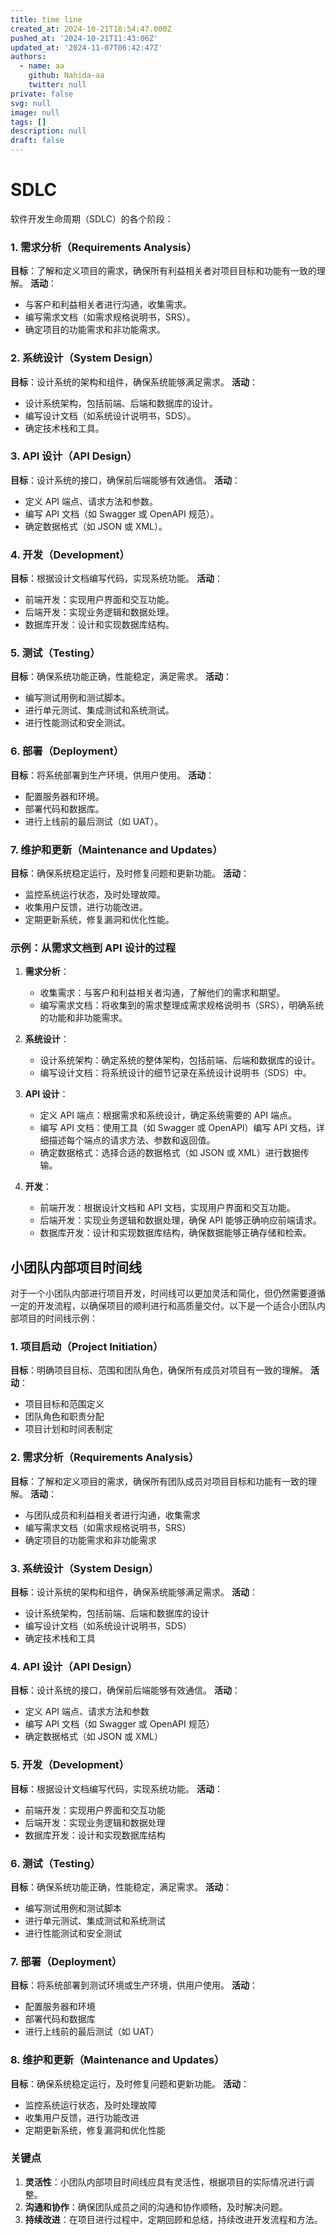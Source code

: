 ```yaml
---
title: time line
created_at: 2024-10-21T18:54:47.000Z
pushed_at: '2024-10-21T11:43:06Z'
updated_at: '2024-11-07T06:42:47Z'
authors:
  - name: aa
    github: Nahida-aa
    twitter: null
private: false
svg: null
image: null
tags: []
description: null
draft: false
---
```

# SDLC
软件开发生命周期（SDLC）的各个阶段：

### 1. 需求分析（Requirements Analysis）
**目标**：了解和定义项目的需求，确保所有利益相关者对项目目标和功能有一致的理解。
**活动**：
- 与客户和利益相关者进行沟通，收集需求。
- 编写需求文档（如需求规格说明书，SRS）。
- 确定项目的功能需求和非功能需求。

### 2. 系统设计（System Design）
**目标**：设计系统的架构和组件，确保系统能够满足需求。
**活动**：
- 设计系统架构，包括前端、后端和数据库的设计。
- 编写设计文档（如系统设计说明书，SDS）。
- 确定技术栈和工具。

### 3. API 设计（API Design）
**目标**：设计系统的接口，确保前后端能够有效通信。
**活动**：
- 定义 API 端点、请求方法和参数。
- 编写 API 文档（如 Swagger 或 OpenAPI 规范）。
- 确定数据格式（如 JSON 或 XML）。

### 4. 开发（Development）
**目标**：根据设计文档编写代码，实现系统功能。
**活动**：
- 前端开发：实现用户界面和交互功能。
- 后端开发：实现业务逻辑和数据处理。
- 数据库开发：设计和实现数据库结构。

### 5. 测试（Testing）
**目标**：确保系统功能正确，性能稳定，满足需求。
**活动**：
- 编写测试用例和测试脚本。
- 进行单元测试、集成测试和系统测试。
- 进行性能测试和安全测试。

### 6. 部署（Deployment）
**目标**：将系统部署到生产环境，供用户使用。
**活动**：
- 配置服务器和环境。
- 部署代码和数据库。
- 进行上线前的最后测试（如 UAT）。

### 7. 维护和更新（Maintenance and Updates）
**目标**：确保系统稳定运行，及时修复问题和更新功能。
**活动**：
- 监控系统运行状态，及时处理故障。
- 收集用户反馈，进行功能改进。
- 定期更新系统，修复漏洞和优化性能。

### 示例：从需求文档到 API 设计的过程

1. **需求分析**：
   - 收集需求：与客户和利益相关者沟通，了解他们的需求和期望。
   - 编写需求文档：将收集到的需求整理成需求规格说明书（SRS），明确系统的功能和非功能需求。

2. **系统设计**：
   - 设计系统架构：确定系统的整体架构，包括前端、后端和数据库的设计。
   - 编写设计文档：将系统设计的细节记录在系统设计说明书（SDS）中。

3. **API 设计**：
   - 定义 API 端点：根据需求和系统设计，确定系统需要的 API 端点。
   - 编写 API 文档：使用工具（如 Swagger 或 OpenAPI）编写 API 文档，详细描述每个端点的请求方法、参数和返回值。
   - 确定数据格式：选择合适的数据格式（如 JSON 或 XML）进行数据传输。

4. **开发**：
   - 前端开发：根据设计文档和 API 文档，实现用户界面和交互功能。
   - 后端开发：实现业务逻辑和数据处理，确保 API 能够正确响应前端请求。
   - 数据库开发：设计和实现数据库结构，确保数据能够正确存储和检索。

## 小团队内部项目时间线

对于一个小团队内部进行项目开发，时间线可以更加灵活和简化，但仍然需要遵循一定的开发流程，以确保项目的顺利进行和高质量交付。以下是一个适合小团队内部项目的时间线示例：

### 1. 项目启动（Project Initiation）
**目标**：明确项目目标、范围和团队角色，确保所有成员对项目有一致的理解。
**活动**：
- 项目目标和范围定义
- 团队角色和职责分配
- 项目计划和时间表制定

### 2. 需求分析（Requirements Analysis）
**目标**：了解和定义项目的需求，确保所有团队成员对项目目标和功能有一致的理解。
**活动**：
- 与团队成员和利益相关者进行沟通，收集需求
- 编写需求文档（如需求规格说明书，SRS）
- 确定项目的功能需求和非功能需求

### 3. 系统设计（System Design）
**目标**：设计系统的架构和组件，确保系统能够满足需求。
**活动**：
- 设计系统架构，包括前端、后端和数据库的设计
- 编写设计文档（如系统设计说明书，SDS）
- 确定技术栈和工具

### 4. API 设计（API Design）
**目标**：设计系统的接口，确保前后端能够有效通信。
**活动**：
- 定义 API 端点、请求方法和参数
- 编写 API 文档（如 Swagger 或 OpenAPI 规范）
- 确定数据格式（如 JSON 或 XML）

### 5. 开发（Development）
**目标**：根据设计文档编写代码，实现系统功能。
**活动**：
- 前端开发：实现用户界面和交互功能
- 后端开发：实现业务逻辑和数据处理
- 数据库开发：设计和实现数据库结构

### 6. 测试（Testing）
**目标**：确保系统功能正确，性能稳定，满足需求。
**活动**：
- 编写测试用例和测试脚本
- 进行单元测试、集成测试和系统测试
- 进行性能测试和安全测试

### 7. 部署（Deployment）
**目标**：将系统部署到测试环境或生产环境，供用户使用。
**活动**：
- 配置服务器和环境
- 部署代码和数据库
- 进行上线前的最后测试（如 UAT）

### 8. 维护和更新（Maintenance and Updates）
**目标**：确保系统稳定运行，及时修复问题和更新功能。
**活动**：
- 监控系统运行状态，及时处理故障
- 收集用户反馈，进行功能改进
- 定期更新系统，修复漏洞和优化性能

### 关键点

1. **灵活性**：小团队内部项目时间线应具有灵活性，根据项目的实际情况进行调整。
2. **沟通和协作**：确保团队成员之间的沟通和协作顺畅，及时解决问题。
3. **持续改进**：在项目进行过程中，定期回顾和总结，持续改进开发流程和方法。
